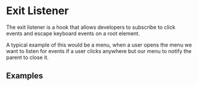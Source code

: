 
# Exit Listener

The exit listener is a hook that allows developers to subscribe to
click events and escape keyboard events on a root element.

A typical example of this would be a menu, when a user opens the menu we want
to listen for events if a user clicks anywhere but our menu to notify
the parent to close it.

## Examples
<StoryRenderer path="utils/ExitListener.story.tsx" name="Simple" storybookKey="utils-exit-listener--simple" />

